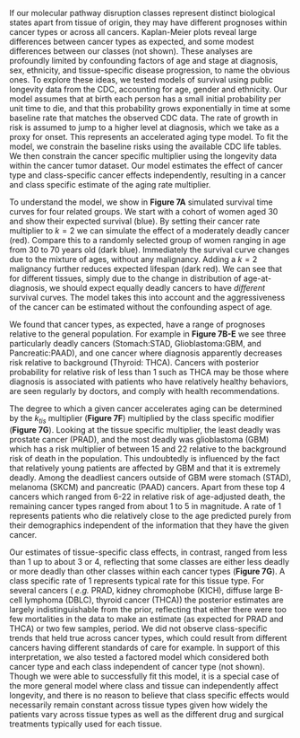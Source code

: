 If our molecular pathway disruption classes represent distinct biological states
apart from tissue of origin, they may have different prognoses within cancer
types or across all cancers. Kaplan-Meier plots reveal large differences between
cancer types as expected, and some modest differences between our classes (not
shown). These analyses are profoundly limited by confounding factors of age and
stage at diagnosis, sex, ethnicity, and tissue-specific disease progression, to
name the obvious ones. To explore these ideas, we tested models of survival
using public longevity data from the CDC, accounting for age, gender and
ethnicity. Our model assumes that at birth each person has a small initial
probability per unit time to die, and that this probability 
grows exponentially in time at some baseline rate that
matches the observed CDC data. The rate of growth in risk is assumed to jump to
a higher level at diagnosis, which we take as a proxy for onset. This represents
an accelerated aging type model. To fit the model, we constrain the baseline
risks using the available CDC life tables. We then constrain the cancer specific
multiplier using the longevity data within the cancer tumor dataset. Our model
estimates the effect of cancer type and class-specific cancer effects
independently, resulting in a cancer and class specific estimate of the aging
rate multiplier. 

To understand the model, we show in **Figure 7A** simulated survival time
curves for four related groups. We start with a cohort of women aged 30 and show
their expected survival (blue). By setting their cancer rate multiplier to $k=2$
we can simulate the effect of a moderately deadly cancer (red). Compare this to
a randomly selected group of women ranging in age from 30 to 70 years old (dark
blue). Immediately the survival curve changes due to the mixture of ages,
without any malignancy. Adding a $k=2$ malignancy further reduces expected
lifespan (dark red). We can see that for different tissues, simply due to the
change in distribution of age-at-diagnosis, we should expect equally deadly
cancers to have *different* survival curves. The model takes this into account
and the aggressiveness of the cancer can be estimated without the confounding
aspect of age.

We found that cancer types, as expected, have a range of prognoses relative to
the general population. For example in **Figure 7B-E** we see three particularly
deadly cancers (Stomach:STAD, Glioblastoma:GBM, and Pancreatic:PAAD), and one
cancer where diagnosis apparently decreases risk relative to background
(Thyroid: THCA). Cancers with posterior probability for relative risk of less
than 1 such as THCA may be those where diagnosis is associated with patients who
have relatively healthy behaviors, are seen regularly by doctors, and comply
with health recommendations.

The degree to which a given cancer accelerates aging can be determined by the
$k_{tis}$ multiplier (**Figure 7F**) multiplied by the class specific modifier
(**Figure 7G**). Looking at the tissue specific multiplier, the least deadly was
prostate cancer (PRAD), and the most deadly was glioblastoma (GBM) which has a
risk multiplier of between 15 and 22 relative to the background risk of death in
the population. This undoubtedly is influenced by the fact that relatively young
patients are affected by GBM and that it is extremely deadly. Among the
deadliest cancers outside of GBM were stomach (STAD), melanoma (SKCM) and
pancreatic (PAAD) cancers. Apart from these top 4 cancers which ranged from 6-22
in relative risk of age-adjusted death, the remaining cancer types ranged from
about 1 to 5 in magnitude. A rate of 1 represents patients who die relatively
close to the age predicted purely from their demographics independent of the
information that they have the given cancer.

Our estimates of tissue-specific class effects, in contrast, ranged from less
than 1 up to about 3 or 4, reflecting that some classes are either less deadly
or more deadly than other classes within each cancer types (**Figure 7G**). A
class specific rate of 1 represents typical rate for this tissue type. For
several cancers ( _e.g._ PRAD, kidney chromophobe (KICH), diffuse large B-cell
lymphoma (DBLC), thyroid cancer (THCA)) the posterior estimates are largely
indistinguishable from the prior, reflecting that either there were too few
mortalities in the data to make an estimate (as expected for PRAD and THCA) or
two few samples, period. We did not observe class-specific trends that held true
across cancer types, which could result from different cancers having different
standards of care for example. In support of this interpretation, we also tested
a factored model which considered both cancer type and each class independent of
cancer type (not shown). Though we were able to successfully fit this model, it
is a special case of the more general model where class and tissue can
independently affect longevity, and there is no reason to believe that class
specific effects would necessarily remain constant across tissue types given how
widely the patients vary across tissue types as well as the different drug and
surgical treatments typically used for each tissue.
